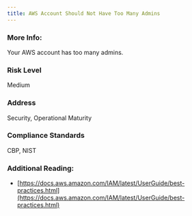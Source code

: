 ```yaml
---
title: AWS Account Should Not Have Too Many Admins
---
```


### More Info:

Your AWS account has too many admins.

### Risk Level

Medium

### Address

Security, Operational Maturity

### Compliance Standards

CBP, NIST

### Additional Reading:

- [https://docs.aws.amazon.com/IAM/latest/UserGuide/best-practices.html](https://docs.aws.amazon.com/IAM/latest/UserGuide/best-practices.html)
